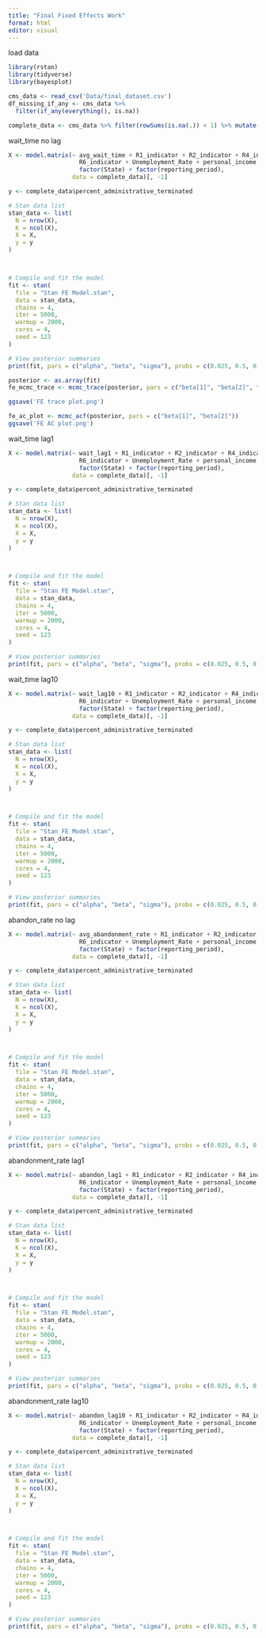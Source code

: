 ```yaml
---
title: "Final Fixed Effects Work"
format: html
editor: visual
---
```


load data
```r
library(rstan)
library(tidyverse)
library(bayesplot)

cms_data <- read_csv('Data/final_dataset.csv')
df_missing_if_any <- cms_data %>%
  filter(if_any(everything(), is.na))

complete_data <- cms_data %>% filter(rowSums(is.na(.)) < 1) %>% mutate(personal_income = personal_income/100000)
```


wait_time no lag

```r
X <- model.matrix(~ avg_wait_time + R1_indicator + R2_indicator + R4_indicator +
                    R6_indicator + Unemployment_Rate + personal_income +
                    factor(State) + factor(reporting_period), 
                  data = complete_data)[, -1]

y <- complete_data$percent_administrative_terminated

# Stan data list
stan_data <- list(
  N = nrow(X),
  K = ncol(X),
  X = X,
  y = y
)



# Compile and fit the model
fit <- stan(
  file = "Stan FE Model.stan",
  data = stan_data,
  chains = 4,
  iter = 5000,
  warmup = 2000,
  cores = 4,
  seed = 123
)

# View posterior summaries
print(fit, pars = c("alpha", "beta", "sigma"), probs = c(0.025, 0.5, 0.975),digits=4)

posterior <- as.array(fit)
fe_mcmc_trace <- mcmc_trace(posterior, pars = c("beta[1]", "beta[2]", "beta[3]",'beta[4]'), facet_args = list(ncol = 2, nrow = 2))

ggsave('FE trace plot.png')

fe_ac_plot <- mcmc_acf(posterior, pars = c("beta[1]", "beta[2]"))
ggsave('FE AC plot.png')
```

wait_time lag1

```r
X <- model.matrix(~ wait_lag1 + R1_indicator + R2_indicator + R4_indicator +
                    R6_indicator + Unemployment_Rate + personal_income +
                    factor(State) + factor(reporting_period), 
                  data = complete_data)[, -1]

y <- complete_data$percent_administrative_terminated

# Stan data list
stan_data <- list(
  N = nrow(X),
  K = ncol(X),
  X = X,
  y = y
)



# Compile and fit the model
fit <- stan(
  file = "Stan FE Model.stan",
  data = stan_data,
  chains = 4,
  iter = 5000,
  warmup = 2000,
  cores = 4,
  seed = 123
)

# View posterior summaries
print(fit, pars = c("alpha", "beta", "sigma"), probs = c(0.025, 0.5, 0.975),digits=4)
```

wait_time lag10

```r
X <- model.matrix(~ wait_lag10 + R1_indicator + R2_indicator + R4_indicator +
                    R6_indicator + Unemployment_Rate + personal_income +
                    factor(State) + factor(reporting_period), 
                  data = complete_data)[, -1]

y <- complete_data$percent_administrative_terminated

# Stan data list
stan_data <- list(
  N = nrow(X),
  K = ncol(X),
  X = X,
  y = y
)



# Compile and fit the model
fit <- stan(
  file = "Stan FE Model.stan",
  data = stan_data,
  chains = 4,
  iter = 5000,
  warmup = 2000,
  cores = 4,
  seed = 123
)

# View posterior summaries
print(fit, pars = c("alpha", "beta", "sigma"), probs = c(0.025, 0.5, 0.975),digits=4)
```

abandon_rate no lag

```r
X <- model.matrix(~ avg_abandonment_rate + R1_indicator + R2_indicator + R4_indicator +
                    R6_indicator + Unemployment_Rate + personal_income +
                    factor(State) + factor(reporting_period), 
                  data = complete_data)[, -1]

y <- complete_data$percent_administrative_terminated

# Stan data list
stan_data <- list(
  N = nrow(X),
  K = ncol(X),
  X = X,
  y = y
)



# Compile and fit the model
fit <- stan(
  file = "Stan FE Model.stan",
  data = stan_data,
  chains = 4,
  iter = 5000,
  warmup = 2000,
  cores = 4,
  seed = 123
)

# View posterior summaries
print(fit, pars = c("alpha", "beta", "sigma"), probs = c(0.025, 0.5, 0.975),digits=4)
```

abandonment_rate lag1

```r
X <- model.matrix(~ abandon_lag1 + R1_indicator + R2_indicator + R4_indicator +
                    R6_indicator + Unemployment_Rate + personal_income +
                    factor(State) + factor(reporting_period), 
                  data = complete_data)[, -1]

y <- complete_data$percent_administrative_terminated

# Stan data list
stan_data <- list(
  N = nrow(X),
  K = ncol(X),
  X = X,
  y = y
)



# Compile and fit the model
fit <- stan(
  file = "Stan FE Model.stan",
  data = stan_data,
  chains = 4,
  iter = 5000,
  warmup = 2000,
  cores = 4,
  seed = 123
)

# View posterior summaries
print(fit, pars = c("alpha", "beta", "sigma"), probs = c(0.025, 0.5, 0.975),digits=4)
```

abandonment_rate lag10

```r
X <- model.matrix(~ abandon_lag10 + R1_indicator + R2_indicator + R4_indicator +
                    R6_indicator + Unemployment_Rate + personal_income +
                    factor(State) + factor(reporting_period), 
                  data = complete_data)[, -1]

y <- complete_data$percent_administrative_terminated

# Stan data list
stan_data <- list(
  N = nrow(X),
  K = ncol(X),
  X = X,
  y = y
)



# Compile and fit the model
fit <- stan(
  file = "Stan FE Model.stan",
  data = stan_data,
  chains = 4,
  iter = 5000,
  warmup = 2000,
  cores = 4,
  seed = 123
)

# View posterior summaries
print(fit, pars = c("alpha", "beta", "sigma"), probs = c(0.025, 0.5, 0.975),digits=4)
```
